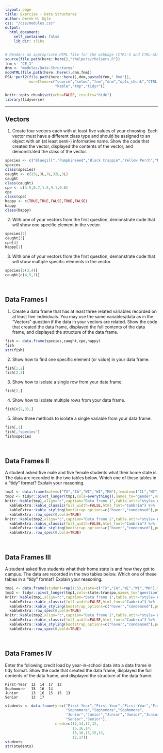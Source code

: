 ```yaml
---
layout: page
title: Exercise - Data Structures
author: Derek H. Ogle
css: "/css/modules.css"
output:
  html_document:
    self_contained: false
    lib_dir: zlibs
---
```


```r
# Renders an appropriate HTML file for the webpage (CTRL-S and CTRL-ALT-R)
source(file.path(here::here(),"rhelpers/rhelpers.R"))
fnm <- "CE_1"
dnm <- "modules/Data-Structures"
modHTML(file.path(here::here(),dnm,fnm))
FSA::purl2(file.path(here::here(),dnm,paste0(fnm,".Rmd")),
           moreItems=c("source","setwd","fnm","dnm","opts_chunk","CTRL-S",
                       "kable","tmp","tidyr"))
```
```r
knitr::opts_chunk$set(echo=FALSE, results="hide")
library(tidyverse)
```

----

## Vectors
1. Create four vectors each with at least five values of your choosing. Each vector must have a different class type and should be assigned to an object with an (at least semi-) informative name. Show the code that created the vector, displayed the contents of the vector, and demonstrated the class of the vector.

```r
species <- c("Bluegill","Pumpkinseed","Black Crappie","Yellow Perch","Rockbass")
species
class(species)
caught <- c(15L,3L,7L,32L,3L)
caught
class(caught)
cpe <- c(4.5,0.7,1.5,9.1,0.6)
cpe
class(cpe)
happy <- c(TRUE,TRUE,FALSE,TRUE,FALSE)
happy
class(happy)
```

2. With one of your vectors from the first question, demonstrate code that will show one specific element in the vector.

```r
species[2]
caught[3]
cpe[4]
happy[1]
```

3. With one of your vectors from the first question, demonstrate code that will show multiple specific elements in the vector.

```r
species[c(3,4)]
caught[c(4,5,1)]
```

&nbsp;

## Data Frames I
1. Create a data frame that has at least three related variables recorded on at least five individuals. You may use the same variables/data as in the "Vectors" question if the data in your vectors are related. Show the code that created the data frame, displayed the full contents of the data frame, and displayed the structure of the data frame.

```r
fish <- data.frame(species,caught,cpe,happy)
fish
str(fish)
```

2. Show how to find one specific element (or value) in your data frame.

```r
fish[1,2]
fish[2,3]
```

3. Show how to isolate a single row from your data frame.

```r
fish[2,]
```

4. Show how to isolate multiple rows from your data frame.

```r
fish[c(2,3),]
```

5. Show three methods to isolate a single variable from your data frame.

```r
fish[,1]
fish[,"species"]
fish$species
```

&nbsp;

## Data Frames II
A student asked five male and five female students what their home state is. The data are recorded in the two tables below. Which one of these tables in a "tidy" format? Explain your reasoning.

```r
tmp1 <- data.frame(male=c("TX","IA","WI","WI","MN"),female=c("IL","WI","WI","OH","CA"))
tmp2 <- tidyr::pivot_longer(tmp1,cols=everything(),names_to="gender",values_to="state")
knitr::kable(tmp1,align="c",caption="Data frame 1",table.attr="style='width:30%;'") %>%
  kableExtra::kable_classic(full_width=FALSE,html_font="Cambria") %>%
  kableExtra::kable_styling(bootstrap_options=c("hover","condensed"),position="float_left") %>%
  kableExtra::row_spec(0,bold=TRUE)
knitr::kable(tmp2,align="c",caption="Data frame 2",table.attr="style='width:30%;'") %>%
  kableExtra::kable_classic(full_width=FALSE,html_font="Cambria") %>%
  kableExtra::kable_styling(bootstrap_options=c("hover","condensed"),position="right") %>%
  kableExtra::row_spec(0,bold=TRUE)
```

&nbsp;

## Data Frames III
A student asked five students what their home state is and how they got to campus. The data are recorded in the two tables below. Which one of these tables in a "tidy" format? Explain your reasoning.

```r
tmp1 <- data.frame(student=rep(1:5),state=c("TX","IA","WI","WI","MN"),transpo=c("plane","car","car","car","moped"))
tmp2 <- tidyr::pivot_longer(tmp1,cols=state:transpo,names_to="question",values_to="answer")
knitr::kable(tmp1,align="c",caption="Data frame 1",table.attr="style='width:30%;'") %>%
  kableExtra::kable_classic(full_width=FALSE,html_font="Cambria") %>%
  kableExtra::kable_styling(bootstrap_options=c("hover","condensed"),position="float_left") %>%
  kableExtra::row_spec(0,bold=TRUE)
knitr::kable(tmp2,align="c",caption="Data frame 2",table.attr="style='width:30%;'") %>%
  kableExtra::kable_classic(full_width=FALSE,html_font="Cambria") %>%
  kableExtra::kable_styling(bootstrap_options=c("hover","condensed"),position="right") %>%
  kableExtra::row_spec(0,bold=TRUE)
```

&nbsp;

## Data Frames IV
Enter the following credit load by year-in-school data into a data frame in tidy format. Show the code that created the data frame, displayed the full contents of the data frame, and displayed the structure of the data frame.

```
First-Year  12  14  17  12
Sophomore   15  16  14
Junior      13  16  15  15  13
Senior      12  17
```

```r
students <- data.frame(yr=c("First-Year","First-Year","First-Year","First-Year",
                            "Sophomore","Sophomore","Sophomore",
                            "Junior","Junior","Junior","Junior","Junior",
                            "Senior","Senior"),
                       creds=c(12,14,17,12,
                               15,16,14,
                               13,16,15,15,13,
                               12,17))
students
str(students)
```
